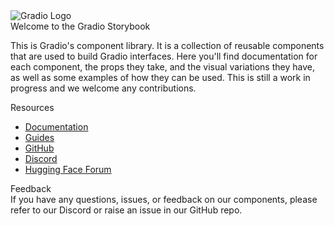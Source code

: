 
<Meta title="Introduction" />

<style>
	{`
    img {
      margin: 1rem;
      display: flex;
      justify-content: left;

      @media (max-width: 600px) {
        width: 200px;
      }
    }

    .container {
      margin: 0 auto;
      padding: 0 1rem;
    }

    .heading {
      font-size: 2rem;
      margin: 0 auto;
    }

    .subheading {
      font-size: 1rem;
      margin: 1rem auto;
    }

    ul {
      list-style: none;
      padding-left: 0;
      margin: 0;
    }

    li a {
      color: #ff7c01 !important;
    }
  `}
</style>

<img src="../../.storybook/public/gradio.svg" alt="Gradio Logo" />
<div class="container">

<div class="heading">Welcome to the Gradio Storybook</div>

This is Gradio's component library. It is a collection of reusable components that are used to build Gradio interfaces.
Here you'll find documentation for each component, the props they take, and the visual variations they have, as well as some examples of how they can be used.
This is still a work in progress and we welcome any contributions.

<div class="divider" />

<div class="subheading">Resources</div>
<ul>

  <li><a href="https://gradio.app">Documentation</a></li>
  <li><a href="https://gradio.app/guides/">Guides</a></li>
  <li><a href="https://github.com/gradio-app/gradio">GitHub</a></li>
  <li><a href="https://discord.com/invite/feTf9x3ZSB">Discord</a></li>
  <li><a href="https://discuss.huggingface.co/c/gradio/26">Hugging Face Forum</a></li>
</ul>

<div class="subheading">Feedback</div>
If you have any questions, issues, or feedback on our components, please refer to our Discord or raise an issue in our GitHub repo. 
</div>
